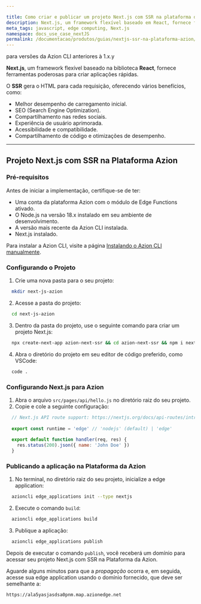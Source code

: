 ```yaml
---

title: Como criar e publicar um projeto Next.js com SSR na plataforma da Azion. 
description: Next.js, um framework flexível baseado em React, fornece ferramentas poderosas para criar aplicações rápidas. O SSR gera o HTML para cada requisição, oferecendo vários benefícios. 
meta_tags: javascript, edge computing, Next.js
namespace: docs_use_case_nextJS
permalink: /documentacao/produtos/guias/nextjs-ssr-na-plataforma-azion/
---
```



<Badge variant="accent">
  para versões da Azion CLI anteriores à 1.x.y
</Badge>

**Next.js**, um framework flexível baseado na biblioteca **React**, fornece ferramentas poderosas para criar aplicações rápidas.

O **SSR** gera o HTML para cada requisição, oferecendo vários benefícios, como:

- Melhor desempenho de carregamento inicial.
- SEO (Search Engine Optimization).
- Compartilhamento nas redes sociais.
- Experiência de usuário aprimorada.
- Acessibilidade e compatibilidade.
- Compartilhamento de código e otimizações de desempenho.

---

## Projeto Next.js com SSR na Plataforma Azion

### Pré-requisitos

Antes de iniciar a implementação, certifique-se de ter:

- Uma conta da plataforma Azion com o módulo de Edge Functions ativado.
- O Node.js na versão 18.x instalado em seu ambiente de desenvolvimento.
- A versão mais recente da Azion CLI instalada.
- Next.js instalado.

Para instalar a Azion CLI, visite a página [Instalando o Azion CLI manualmente](/pt-br/documentacao/produtos/guias/cli-instalando-manualmente/).

### Configurando o Projeto

1. Crie uma nova pasta para o seu projeto:

```bash
  mkdir next-js-azion
```

2. Acesse a pasta do projeto:

```bash
  cd next-js-azion
```

3. Dentro da pasta do projeto, use o seguinte comando para criar um projeto Next.js:

```bash
  npx create-next-app azion-next-ssr && cd azion-next-ssr && npm i next
```

4. Abra o diretório do projeto em seu editor de código preferido, como VSCode:

```bash
  code .
```

### Configurando Next.js para Azion

1. Abra o arquivo `src/pages/api/hello.js` no diretório raiz do seu projeto.
2. Copie e cole a seguinte configuração:

```js
  // Next.js API route support: https://nextjs.org/docs/api-routes/introduction
  
  export const runtime = 'edge' // 'nodejs' (default) | 'edge'
  
  export default function handler(req, res) {
    res.status(200).json({ name: 'John Doe' })
  }
```

### Publicando a aplicação na Plataforma da Azion

1. No terminal, no diretório raiz do seu projeto, inicialize a edge application:

```bash
  azioncli edge_applications init --type nextjs
```

2. Execute o comando `build`:

```bash
  azioncli edge_applications build
```

3. Publique a aplicação:

```bash
  azioncli edge_applications publish
```

Depois de executar o comando `publish`, você receberá um domínio para acessar seu projeto Next.js com SSR na Plataforma da Azion.

Aguarde alguns minutos para que a *propagação* ocorra e, em seguida, acesse sua edge application usando o domínio fornecido, que deve ser semelhante a:

`https://ala5yasjasdsa0pnm.map.azionedge.net`


